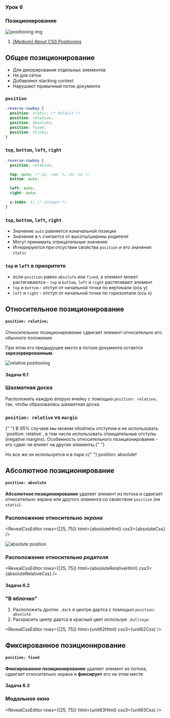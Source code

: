 
<section
  data-background={background}
  data-background-size="cover"
  data-background-position="top left"
  data-background-opacity={0.1}
>
<section>

### Урок 6

# Позиционирование

![positioning img](./images/positioning.png)

</section>
<section>

1. [[Medium] About CSS Positioning](https://medium.com/@demayous1/about-css-positioning-7a913dc7425a)

</section>
</section>
<section>
<section>

## Общее позиционирование

</section>
<section>

- Для декорирования отдельных элементов
- Не для сеток
- Добавляют stacking context
- Нарушают привычный поток документа

</section>
<section>

### `position`

```css
.reverse-cowboy {
  position: static; /* default */
  position: relative;
  position: absolute;
  position: fixed;
  position: sticky;
}
```

</section>
<section>

### `top`, `bottom`, `left`, `right`

```css
.reverse-cowboy {
  position: relative;

  top: auto; /* px, rem, %, vh, vw */
  bottom: auto;

  left: auto;
  right: auto;

  z-index: 1: /* integer */
}
```

</section>
<section>

### `top`, `bottom`, `left`, `right`

- Значение `auto` равняется изначальной позиции
- Значение в `%` считается от высоты/ширины родителя
- Могут принимать отрицательные значения
- Игнорируются при отсуствии свойства `position` и его значения `static`

</section>
<section>

### `top` и `left` в приоритете

- если `position` равно `absolute` или `fixed`, а элемент может растягиваются - `top` и `bottom`,
  `left` и `right` растягивают элемент
- `top` и `bottom` - отступ от начальной точки по вертикали (ось y)
- `left` и `right` - отступ от начальной точки по горизонтали (ось x)

</section>
</section>
<section>
<section>

## Относительное позиционирование

#### `position: relative;`

</section>
<section>

_Относительное позиционирование_ сдвигает элемент относительно его обычного положения.

При этом его предыдущее место в потоке документа остается **зарезервированным**.

</section>
<section>

![relative positioning](./images/relative.png)

</section>
<section>

<RevealCssEditor css3={relativeCss} html={relativeHtml} />

</section>
<section id="unit-relative">

#### Задача 6.1

### Шахматная доска

Расположить каждую вторую ячейку с помощью `position: relative;` так, чтобы образовалась шахматная доска.

</section>
<section>

<RevealCssEditor html={unit61Html} css3={unit61Css} />

</section>
<section>

### `position: relative` vs `margin`

<div class="r-stack">

<p class="fragment fade-out" data-fragment-index={1}>
  {" "}
  В 95% случаев мы можем обойтись отступом и не использовать `position: relative`,
  в том числе использовать отрицательные отступы (negative margins). Особенность
  относительного позиционирования - его сдвиг не влияет на другие элементы.{" "}
</p>
<p class="fragment fade-in-then-out" data-fragment-index={1}>
  Но все же он используется и в паре с{" "}
  <inlineCode>position: absolute</inlineCode>!
  <audio data-autoplay src="/sounds/surprise-motherfucker.mp3" />
</p>

</div>

</section>
</section>
<section>
<section>

## Абсолютное позиционирование

#### `position: absolute`

</section>
<section>

**Абсолютное позиционирование** удаляет элемент из потока и сдвигает относительно экрана или другого
элемента со свойством `position` (не `static`).

</section>
<section>

### Расположение относительно _экрана_

<RevealCssEditor rows={[25, 75]} html={absoluteHtml} css3={absoluteCss} />

</section>
<section>

<ImgContainer>

![absolute position](images/position-absolute.png)

</ImgContainer>

</section>
<section>

### Расположение относительно _родителя_

<RevealCssEditor
  rows={[25, 75]}
  html={absoluteRelativeHtml}
  css3={absoluteRelativeCss}
/>

</section>
<section id="unit-absolute">

#### Задача 6.2

### "В яблочко"

1. Расположить дротик `.dark` в центре дартса c помощью `position: absolute`
2. Раскрасить центр дартса в красный цвет используя `.bullseye`

</section>
<section>

<RevealCssEditor rows={[25, 75]} html={unit62Html} css3={unit62Css} />

</section>
</section>
<section>
<section>

## Фиксированное позиционирование

#### `position: fixed`

</section>
<section>


**Фиксированное позиционирование** удаляет элемент из потока, сдвигает относительно экрана и 
**фиксирует** его на этом месте

</section>
<section>

<RevealCssEditor html={fixedHtml} css3={fixedCss} />

</section>
<section>

#### Задача 6.3
### Модальное окно



</section>
<section>

<RevealCssEditor rows={[25, 75]} html={unit63Html} css3={unit63Css} />


</section>
</section>
